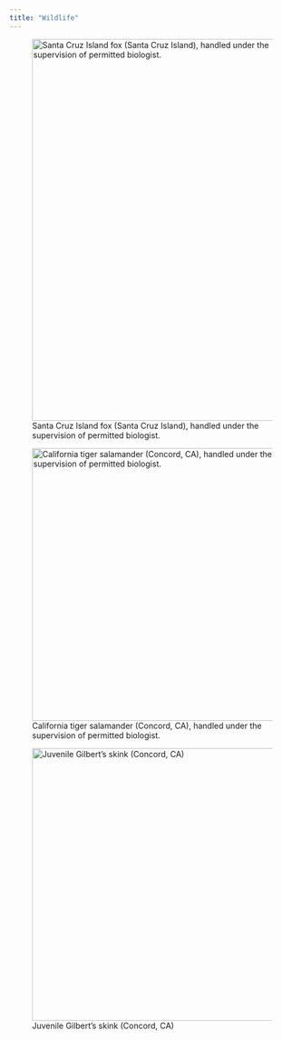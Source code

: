 ```yaml
---
title: "Wildlife"
---
```


![Santa Cruz Island fox (Santa Cruz Island), handled under the supervision of permitted biologist.](images/IMG_8072.jpeg){fig-align="left" width="5in" height="7in"}

![California tiger salamander (Concord, CA), handled under the supervision of permitted biologist.](images/IMG_8686.jpeg){fig-align="left" width="5in"}

![Juvenile Gilbert's skink (Concord, CA)](images/IMG_6822.jpeg){fig-align="left" width="5in"}
